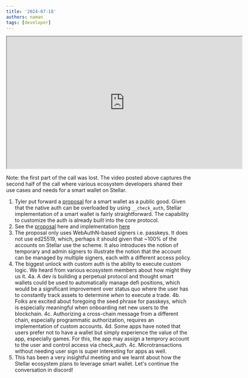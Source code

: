 ```yaml
---
title: '2024-07-18'
authors: naman
tags: [developer]
---
```


<iframe
  src="https://drive.google.com/file/d/1lml1VxNkwsRKS9BbnIMFNRXX1Kn6ktvq/preview"
  width="640"
  height="360"
  allow="autoplay"
></iframe>


Note: the first part of the call was lost. The video posted above captures the second half of the call where various ecosystem developers shared their use cases and needs for a smart wallet on Stellar.  

1. Tyler put forward a [proposal](https://github.com/stellar/stellar-protocol/discussions/1499) for a smart wallet as a public good. Given that the native auth can be overloaded by using `__check_auth`, Stellar implementation of a smart wallet is fairly straightforward. The capability to customize the auth is already built into the core protocol. 
2. See the [proposal](https://github.com/stellar/stellar-protocol/discussions/1499) here and implementation [here](https://github.com/kalepail/passkey-kit/blob/main/contracts/webauthn-wallet/src/lib.rs)
3. The proposal only uses WebAuthN-based signers i.e. passkeys. It does not use ed25519, which, perhaps it should given that ~100% of the accounts on Stellar use the scheme. It also introduces the notion of temporary and admin signers to illustrate the notion that the account can be managed by multiple signers, each with a different access policy. 
4. The biggest unlock with custom auth is the ability to execute custom logic. We heard from various ecosystem members about how might they us it.
4a. A dev is building a perpetual protocol and thought smart wallets could be used to automatically manage defi positions, which would be a significant improvement over status quo where the user has to constantly track assets to determine _when_ to execute a trade.
4b. Folks are excited about foregoing the seed phrase for passkeys, which is especially meaningful when onboarding net new users to the blockchain. 
4c. Authorizing a cross-chain message from a different chain, especially programmatic authorization, requires an implementation of custom accounts. 
4d. Some apps have noted that users prefer not to have a wallet but simply experience the value of the app, especially games. For this, the app may assign a temprory account to the user and control access via check_auth. 
4c. Microtransactions without needing user sign is super interesting for apps as well. 
5. This has been a very insightful meeting and we learnt about how the Stellar ecosystem plans to leverage smart wallet. Let's continue the conversation in discord!


